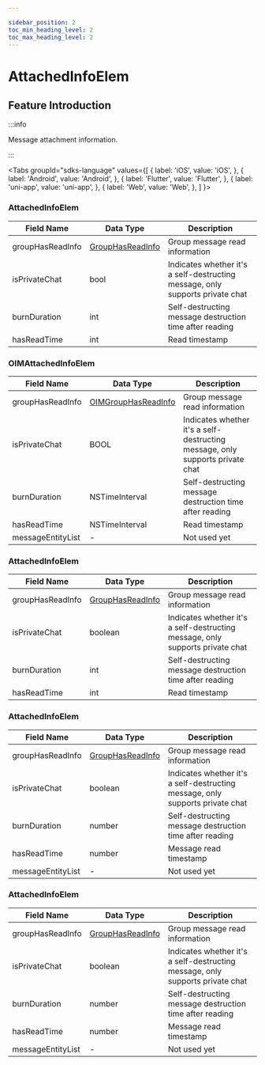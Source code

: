 ```yaml
---

sidebar_position: 2
toc_min_heading_level: 2
toc_max_heading_level: 2
---
```


# AttachedInfoElem

## Feature Introduction

:::info

Message attachment information.

:::

<Tabs
groupId="sdks-language"
values={[
{ label: 'iOS', value: 'iOS', },
{ label: 'Android', value: 'Android', },
{ label: 'Flutter', value: 'Flutter', },
{ label: 'uni-app', value: 'uni-app', },
{ label: 'Web', value: 'Web', },
]
}>

<TabItem value="Flutter">

### AttachedInfoElem

| Field Name       | Data Type                                                     | Description                                  |
| ---------------- | ------------------------------------------------------------- | -------------------------------------------- |
| groupHasReadInfo | [GroupHasReadInfo](/class/message/groupHasReadInfo.mdx) | Group message read information               |
| isPrivateChat    | bool                                                          | Indicates whether it's a self-destructing message, only supports private chat |
| burnDuration     | int                                                           | Self-destructing message destruction time after reading |
| hasReadTime      | int                                                           | Read timestamp                               |

</TabItem>

<TabItem value="iOS">

### OIMAttachedInfoElem

| Field Name       | Data Type                                                       | Description                                  |
| ---------------- | --------------------------------------------------------------- | -------------------------------------------- |
| groupHasReadInfo | [OIMGroupHasReadInfo](/class/message/groupHasReadInfo.mdx) | Group message read information               |
| isPrivateChat    | BOOL                                                            | Indicates whether it's a self-destructing message, only supports private chat |
| burnDuration     | NSTimeInterval                                                  | Self-destructing message destruction time after reading |
| hasReadTime      | NSTimeInterval                                                  | Read timestamp                               |
| messageEntityList| -                                                               | Not used yet                                 |

</TabItem>

<TabItem value="Android">

### AttachedInfoElem

| Field Name       | Data Type                                                     | Description                                  |
| ---------------- | ------------------------------------------------------------- | -------------------------------------------- |
| groupHasReadInfo | [GroupHasReadInfo](/class/message/groupHasReadInfo.mdx) | Group message read information               |
| isPrivateChat    | boolean                                                       | Indicates whether it's a self-destructing message, only supports private chat |
| burnDuration     | int                                                           | Self-destructing message destruction time after reading |
| hasReadTime      | int                                                           | Read timestamp                               |

</TabItem>

<TabItem value="Web">

### AttachedInfoElem

| Field Name       | Data Type                                                     | Description                                  |
| ---------------- | ------------------------------------------------------------- | -------------------------------------------- |
| groupHasReadInfo | [GroupHasReadInfo](/class/message/groupHasReadInfo.mdx) | Group message read information               |
| isPrivateChat    | boolean                                                       | Indicates whether it's a self-destructing message, only supports private chat |
| burnDuration     | number                                                        | Self-destructing message destruction time after reading |
| hasReadTime      | number                                                        | Message read timestamp                       |
| messageEntityList| -                                                             | Not used yet                                 |

</TabItem>

<TabItem value="uni-app">

### AttachedInfoElem

| Field Name       | Data Type                                                     | Description                                  |
| ---------------- | ------------------------------------------------------------- | -------------------------------------------- |
| groupHasReadInfo | [GroupHasReadInfo](/class/message/groupHasReadInfo.mdx) | Group message read information               |
| isPrivateChat    | boolean                                                       | Indicates whether it's a self-destructing message, only supports private chat |
| burnDuration     | number                                                        | Self-destructing message destruction time after reading |
| hasReadTime      | number                                                        | Message read timestamp                       |
| messageEntityList| -                                                             | Not used yet                                 |

</TabItem>

</Tabs>